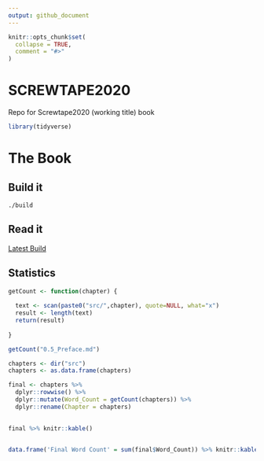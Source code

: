 ```yaml
---
output: github_document
---
```


<!-- README.md is generated from README.Rmd. Please edit that file -->

```r
knitr::opts_chunk$set(
  collapse = TRUE,
  comment = "#>"
)
```

# SCREWTAPE2020

<!-- badges: start -->
<!-- badges: end -->


Repo for Screwtape2020 (working title) book
```r
library(tidyverse)
```
# The Book

## Build it

```
./build
```

## Read it
[Latest Build](book/final_book.md)


## Statistics

```r
getCount <- function(chapter) {
  
  text <- scan(paste0("src/",chapter), quote=NULL, what="x")
  result <- length(text)
  return(result)
  
}
```


```r
getCount("0.5_Preface.md")
```


```r
chapters <- dir("src") 
chapters <- as.data.frame(chapters)

final <- chapters %>%
  dplyr::rowwise() %>% 
  dplyr::mutate(Word_Count = getCount(chapters)) %>% 
  dplyr::rename(Chapter = chapters)
 

final %>% knitr::kable()



```
```r
data.frame('Final Word Count' = sum(final$Word_Count)) %>% knitr::kable()
```



